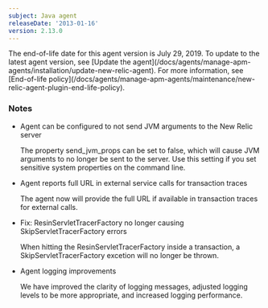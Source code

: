 ```yaml
---
subject: Java agent
releaseDate: '2013-01-16'
version: 2.13.0
---
```


<Callout variant="important">
  The end-of-life date for this agent version is July 29, 2019. To update to the latest agent version, see [Update the agent](/docs/agents/manage-apm-agents/installation/update-new-relic-agent). For more information, see [End-of-life policy](/docs/agents/manage-apm-agents/maintenance/new-relic-agent-plugin-end-life-policy).
</Callout>

### Notes

* Agent can be configured to not send JVM arguments to the New Relic server

  The property send_jvm_props can be set to false, which will cause JVM arguments to no longer be sent to the server. Use this setting if you set sensitive system properties on the command line.
* Agent reports full URL in external service calls for transaction traces

  The agent now will provide the full URL if available in transaction traces for external calls.
* Fix: ResinServletTracerFactory no longer causing SkipServletTracerFactory errors

  When hitting the ResinServletTracerFactory inside a transaction, a SkipServletTracerFactory excetion will no longer be thrown.
* Agent logging improvements

  We have improved the clarity of logging messages, adjusted logging levels to be more appropriate, and increased logging performance.
